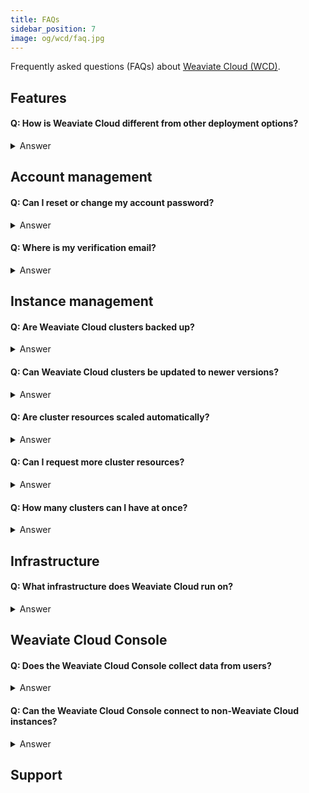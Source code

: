 ```yaml
---
title: FAQs
sidebar_position: 7
image: og/wcd/faq.jpg
---
```


Frequently asked questions (FAQs) about [Weaviate Cloud (WCD)](https://console.weaviate.cloud/).

## Features

#### Q: How is Weaviate Cloud different from other deployment options?

<details>
<summary> Answer </summary>

Using Weaviate Cloud gives you access to a 14-day free sandbox for testing. You also get access to advanced features like [Weaviate Embeddings](docs/cloud/embeddings/index.md) and [Weaviate Agents](docs/agents/index.md), which are not available in all deployment methods.

</details>

## Account management

#### Q: Can I reset or change my account password?

<details>
<summary> Answer </summary>

Yes. Go to the [Weaviate Cloud login page](https://console.weaviate.cloud/) and click the "Log in" button. Then, click **"Forgot Password"** and enter your email. You’ll receive a reset email at that address.

</details>

#### Q: Where is my verification email?

<details>
<summary> Answer </summary>

If you don’t see the verification email in your inbox, check your spam folder. Still nothing? You can trigger another email by [resetting your password](./faq.mdx#reset-password).

</details>

## Instance management

#### Q: Are Weaviate Cloud clusters backed up?

<details>
<summary> Answer </summary>

Yes. Weaviate Cloud performs daily automated backups. It also backs up your data before applying a version update to your cluster.

</details>

#### Q: Can Weaviate Cloud clusters be updated to newer versions?

<details>
<summary> Answer </summary>

Yes. In the Cloud Console, go to your cluster and click **"Details."** If a newer version is available, you’ll see an **"Update!"** button. Only update during a safe maintenance window.

</details>

#### Q: Are cluster resources scaled automatically?

<details>
<summary> Answer </summary>

Not currently. Weaviate Cloud monitors your cluster and flags when resizing may be required, but automatic scaling is not enabled by default.

</details>

#### Q: Can I request more cluster resources?

<details>
<summary> Answer </summary>

Possibly. Contact [support@weaviate.io](mailto:support@weaviate.io) to discuss custom provisioning or increased resource needs for your cluster.

</details>

#### Q: How many clusters can I have at once?

<details>
<summary> Answer </summary>

By default, each organization can have up to **six (6)** serverless clusters and **two (2)** sandbox clusters. If you need more, [contact support](mailto:support@weaviate.io).

</details>

## Infrastructure

#### Q: What infrastructure does Weaviate Cloud run on?

<details>
<summary> Answer </summary>

Weaviate Cloud currently runs on **Google Cloud Platform (GCP)**. Support for **AWS** and **Azure** is on the roadmap.

</details>

## Weaviate Cloud Console

#### Q: Does the Weaviate Cloud Console collect data from users?

<details>
<summary> Answer </summary>

The console does **not** collect data from your Weaviate instance. It does collect **operational metrics** to help manage and maintain the infrastructure.

</details>

#### Q: Can the Weaviate Cloud Console connect to non-Weaviate Cloud instances?

<details>
<summary> Answer </summary>

Yes. The GraphQL query tool in the Weaviate Cloud Console can connect to **external Weaviate instances** as long as they are publicly accessible.

</details>

## Support


<SupportAndTrouble />
